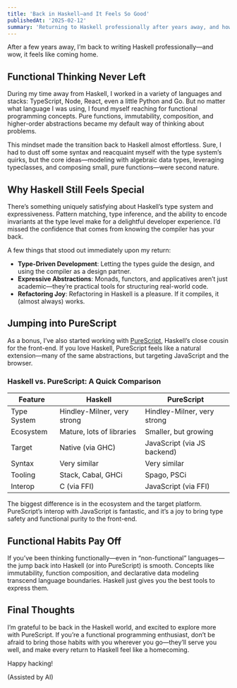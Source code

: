 ```yaml
---
title: 'Back in Haskell—and It Feels So Good'
publishedAt: '2025-02-12'
summary: 'Returning to Haskell professionally after years away, and how functional thinking (plus a jump into PureScript) made the transition seamless.'
---
```


After a few years away, I’m back to writing Haskell professionally—and wow, it feels like coming home.

## Functional Thinking Never Left

During my time away from Haskell, I worked in a variety of languages and stacks: TypeScript, Node, React, even a little Python and Go. But no matter what language I was using, I found myself reaching for functional programming concepts. Pure functions, immutability, composition, and higher-order abstractions became my default way of thinking about problems.

This mindset made the transition back to Haskell almost effortless. Sure, I had to dust off some syntax and reacquaint myself with the type system’s quirks, but the core ideas—modeling with algebraic data types, leveraging typeclasses, and composing small, pure functions—were second nature.

## Why Haskell Still Feels Special

There’s something uniquely satisfying about Haskell’s type system and expressiveness. Pattern matching, type inference, and the ability to encode invariants at the type level make for a delightful developer experience. I’d missed the confidence that comes from knowing the compiler has your back.

A few things that stood out immediately upon my return:

- **Type-Driven Development**: Letting the types guide the design, and using the compiler as a design partner.
- **Expressive Abstractions**: Monads, functors, and applicatives aren’t just academic—they’re practical tools for structuring real-world code.
- **Refactoring Joy**: Refactoring in Haskell is a pleasure. If it compiles, it (almost always) works.

## Jumping into PureScript

As a bonus, I’ve also started working with [PureScript](https://www.purescript.org/), Haskell’s close cousin for the front-end. If you love Haskell, PureScript feels like a natural extension—many of the same abstractions, but targeting JavaScript and the browser.

### Haskell vs. PureScript: A Quick Comparison

| Feature                | Haskell                        | PureScript                    |
|------------------------|-------------------------------|-------------------------------|
| Type System            | Hindley-Milner, very strong   | Hindley-Milner, very strong   |
| Ecosystem              | Mature, lots of libraries     | Smaller, but growing          |
| Target                 | Native (via GHC)              | JavaScript (via JS backend)   |
| Syntax                 | Very similar                  | Very similar                  |
| Tooling                | Stack, Cabal, GHCi            | Spago, PSCi                   |
| Interop                | C (via FFI)                   | JavaScript (via FFI)          |

The biggest difference is in the ecosystem and the target platform. PureScript’s interop with JavaScript is fantastic, and it’s a joy to bring type safety and functional purity to the front-end.

## Functional Habits Pay Off

If you’ve been thinking functionally—even in “non-functional” languages—the jump back into Haskell (or into PureScript) is smooth. Concepts like immutability, function composition, and declarative data modeling transcend language boundaries. Haskell just gives you the best tools to express them.

## Final Thoughts

I’m grateful to be back in the Haskell world, and excited to explore more with PureScript. If you’re a functional programming enthusiast, don’t be afraid to bring those habits with you wherever you go—they’ll serve you well, and make every return to Haskell feel like a homecoming.

Happy hacking!

(Assisted by AI)
